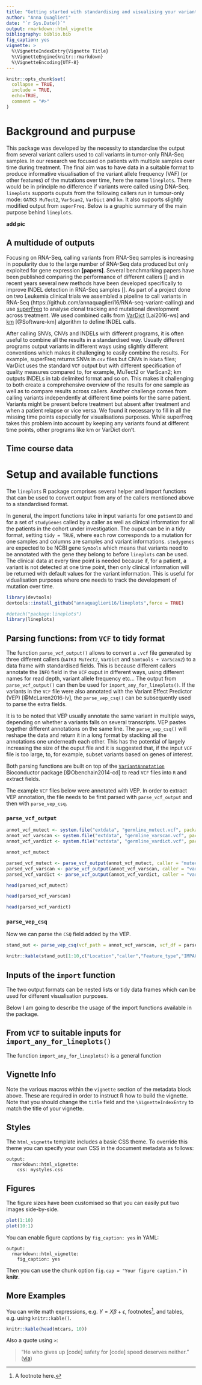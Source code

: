```yaml
---
title: "Getting started with standardising and visualising your variants output"
author: "Anna Quaglieri"
date: "`r Sys.Date()`"
output: rmarkdown::html_vignette
bibliography: biblio.bib
fig_caption: yes
vignette: >
  %\VignetteIndexEntry{Vignette Title}
  %\VignetteEngine{knitr::rmarkdown}
  %\VignetteEncoding{UTF-8}
---
```


```r
knitr::opts_chunk$set(
  collapse = TRUE,
  include = TRUE,
  echo=TRUE,
  comment = "#>"
)
```

# Background and purpuse

This package was developed by the necessity to standardise the output from several variant callers used to call variants in tumor-only RNA-Seq samples. In our research we focused on patients with multiple samples over time during treatment. The final aim was to have data in a suitable format to produce informative visualisation of the variant allele frequency (VAF) (or other features) of the mutations over time, here the name `lineplots`. There would be in principle no difference if variants were called using DNA-Seq. `lineplots` supports ouputs from the following callers run in tumour-only mode: `GATK3 MuTect2`, `VarScan2`, `VarDict` and `km`. It also supports slightly modified output from `superFreq`. Below is a graphic summary of the main purpose behind `lineplots`.

**add pic**

## A multidude of outputs

Focusing on RNA-Seq, calling variants from RNA-Seq samples is increasing in popularity due to the large number of RNA-Seq data produced but only exploited for gene expression **[papers]**. Several benchmarking papers have been published comparing the performance of different callers [] and in recent years several new methods have been developed specifically to improve INDEL detection in RNA-Seq samples []. As part of a project done on two Leukemia clinical trials we assembled a pipeline to call variants in RNA-Seq (https://github.com/annaquaglieri16/RNA-seq-variant-calling) and use [superFreq](https://github.com/ChristofferFlensburg/superFreq) to analyse clonal tracking and mutational development across treatment. We used combined calls from [VarDict](https://github.com/AstraZeneca-NGS/VarDict) [Lai2016-ws] and [km](https://github.com/iric-soft/km/tree/master/km/tools#output-description-1) [@Software-km] algorithm to define INDEL calls.  

After calling SNVs, CNVs and INDELs with different programs, it is often useful to combine all the results in a standardised way. Usually different programs output variants in different ways using slightly different conventions which makes it challenging to easily combine the results. For example, superFreq returns SNVs in `csv` files but CNVs in `Rdata` files; VarDict uses the standard `VCF` output but with different specification of quality measures compared to, for example, MuTect2 or VarScan2; km outputs INDELs in tab delimited format and so on. This makes it challenging to both create a comprehensive overview of the results for one sample as well as to compare results across callers. Another challenge comes from calling variants independently at different time points for the same patient. Variants might be present before treatment but absent after treatment and when a patient relapse or vice versa. We found it necessary to fill in all the missing time points especially for visualisations purposes. While superFreq takes this problem into account by keeping any variants found at different time points, other programs like km or VarDict don’t. 
 
## Time course data

# Setup and available functions

The `lineplots` R package comprises several helper and import functions that can be used to convert output from any of the callers mentioned above to a standardised format. 

In general, the import functions take in input variants for one `patientID` and for a set of `studyGenes` called by a caller as well as clinical information for all the patients in the cohort under investigation. The ouput can be in a tidy format, setting `tidy = TRUE`, where each row corresponds to a mutation for one samples and columns are samples and variant informations. `studygenes` are expected to be NCBI gene `Symbols` which means that variants need to be annotated with the gene they belong to before `lineplots` can be used. The clinical data at every time point is needed because if, for a patient, a variant is not detected at one time point, then only clinical information will be returned with default values for the variant information. This is useful for vidualisation purposes where one needs to track the development of mutation over time.

```r
library(devtools)
devtools::install_github("annaquaglieri16/lineplots",force = TRUE)
```

```r
#detach("package:lineplots")
library(lineplots)
```


## Parsing functions: from `VCF` to tidy format

The function `parse_vcf_output()` allows to convert a `.vcf` file generated by three different callers (`GATK3 MuTect2`, `VarDict` and `Samtools + VarScan2`) to a data frame with standardised fields. This is because different callers annotate the `INFO` field in the `VCF` ouput in different ways, using different names for read depth, variant allele frequency etc... The output from `parse_vcf_output()` can then be used for `import_any_for_lineplots()`. If the variants in the `VCF` file were also annotated with the Variant Effect Predictor (VEP) [@McLaren2016-lv], the `parse_vep_csq()` can be subsequently used to parse the extra fields. 

It is to be noted that VEP usually annotate the same variant in multiple ways, depending on whether a variants falls on several transcripts. VEP pastes together different annotations on the same line. The `parse_vep_csq()` will reshape the data and return it in a long format by stacking all the annotations one underneath each other. This has the potential of largely increasing the size of the ouput file and it is suggested that, if the input `VCF` file is too large, to, for example, subset variants based on genes of interest.   

Both parsing functions are built on top of the [`VariantAnnotation`](https://bioconductor.org/packages/release/bioc/html/VariantAnnotation.html) Bioconductor package [@Obenchain2014-cd] to read `VCF` files into `R` and extract fields.

The example `VCF` files below were annotated with VEP. In order to extract VEP annotation, the file needs to be first parsed with `parse_vcf_output` and then with `parse_vep_csq`.

### `parse_vcf_output`

```r
annot_vcf_mutect <- system.file("extdata", "germline_mutect.vcf", package = "lineplots")
annot_vcf_varscan <- system.file("extdata", "germline_varscan.vcf", package = "lineplots")
annot_vcf_vardict <- system.file("extdata", "germline_vardict.vcf", package = "lineplots")

annot_vcf_mutect
```

```r
parsed_vcf_mutect <- parse_vcf_output(annot_vcf_mutect, caller = "mutect",sample_name = "Sample1")
parsed_vcf_varscan <- parse_vcf_output(annot_vcf_varscan, caller = "varscan",sample_name = "Sample1")
parsed_vcf_vardict <- parse_vcf_output(annot_vcf_vardict, caller = "vardict",sample_name = "Sample1")
```

```r
head(parsed_vcf_mutect)
```

```r
head(parsed_vcf_varscan)
```


```r
head(parsed_vcf_vardict)
```

### `parse_vep_csq`

Now we can parse the `CSQ` field added by the VEP.

```r
stand_out <- parse_vep_csq(vcf_path = annot_vcf_varscan, vcf_df = parsed_vcf_varscan)

knitr::kable(stand_out[1:10,c("Location","caller","Feature_type","IMPACT")],caption = "Parse VCF from VarScan and annotated with VEP.")
```


## Inputs of the `import` function

The two output formats can be nested lists or tidy data frames which can be used for different visualisation purposes. 

Below I am going to describe the usage of the import functions available in the package. 


## From `VCF` to suitable inputs for `import_any_for_lineplots()`

The function `import_any_for_lineplots()` is a general function 


## Vignette Info

Note the various macros within the `vignette` section of the metadata block above. These are required in order to instruct R how to build the vignette. Note that you should change the `title` field and the `\VignetteIndexEntry` to match the title of your vignette.

## Styles

The `html_vignette` template includes a basic CSS theme. To override this theme you can specify your own CSS in the document metadata as follows:

    output: 
      rmarkdown::html_vignette:
        css: mystyles.css

## Figures

The figure sizes have been customised so that you can easily put two images side-by-side. 

```r
plot(1:10)
plot(10:1)
```

You can enable figure captions by `fig_caption: yes` in YAML:

    output:
      rmarkdown::html_vignette:
        fig_caption: yes

Then you can use the chunk option `fig.cap = "Your figure caption."` in **knitr**.

## More Examples

You can write math expressions, e.g. $Y = X\beta + \epsilon$, footnotes^[A footnote here.], and tables, e.g. using `knitr::kable()`.

```r
knitr::kable(head(mtcars, 10))
```

Also a quote using `>`:

> "He who gives up [code] safety for [code] speed deserves neither."
([via](https://twitter.com/hadleywickham/status/504368538874703872))
